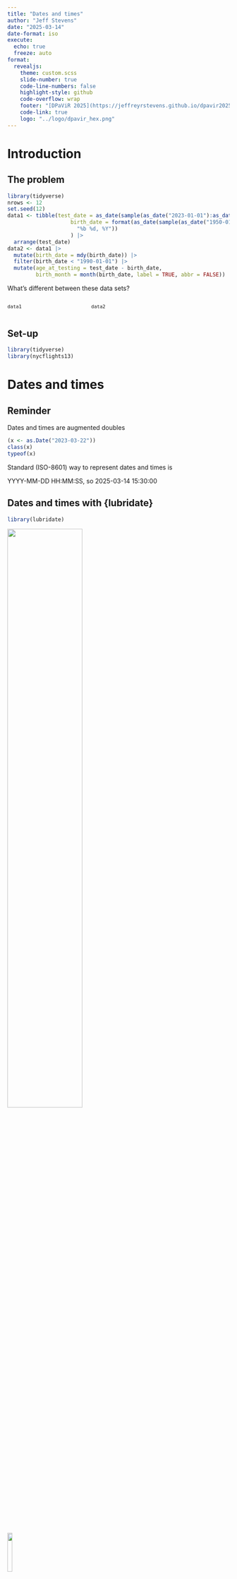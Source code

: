 ```yaml
---
title: "Dates and times"
author: "Jeff Stevens"
date: "2025-03-14"
date-format: iso
execute:
  echo: true
  freeze: auto
format:
  revealjs: 
    theme: custom.scss
    slide-number: true
    code-line-numbers: false
    highlight-style: github
    code-overflow: wrap
    footer: "[DPaViR 2025](https://jeffreyrstevens.github.io/dpavir2025)"
    code-link: true
    logo: "../logo/dpavir_hex.png"
---
```



# Introduction


## The problem

```r
library(tidyverse)
nrows <- 12
set.seed(12)
data1 <- tibble(test_date = as_date(sample(as_date("2023-01-01"):as_date("2023-01-31"), nrows, replace = TRUE)),
                    birth_date = format(as_date(sample(as_date("1950-01-01"):as_date("2005-01-31"), nrows, replace = TRUE)), format = c(
                      "%b %d, %Y"))
                    ) |> 
  arrange(test_date)
data2 <- data1 |> 
  mutate(birth_date = mdy(birth_date)) |> 
  filter(birth_date < "1990-01-01") |> 
  mutate(age_at_testing = test_date - birth_date,
         birth_month = month(birth_date, label = TRUE, abbr = FALSE))
```

What's different between these data sets? 

:::: {.columns}

::: {.column width="35%"}

::: {style="font-size:90%"}
```r
data1
```
:::
:::

::: {.column width="65%"}

::: {style="font-size:90%"}
```r
data2
```
:::
:::

::::


## Set-up

```r
library(tidyverse)
library(nycflights13)
```


# Dates and times

## Reminder

Dates and times are augmented doubles

```r
(x <- as.Date("2023-03-22"))
class(x)
typeof(x)
```

::: {.fragment}
::: {.callout-note appearance="simple"}
Standard (ISO-8601) way to represent dates and times is 

YYYY-MM-DD HH:MM:SS, so 2025-03-14 15:30:00
:::
:::


## Dates and times with {lubridate}

```r
library(lubridate)
```

![](../images/lubridate_allisonhorst.png){fig-align="center" width="58%"}

![](../images/lubridate_hex.png){.absolute width="15%" top="0%" left="90%"}


## Current date/time

```r
today() 
now()  # {lubridate}
```
:::


## Creating dates/times

```r
as_date("2025-03-14") 
ymd("2025-03-14")
ymd(20250314)
```


## Convert dates to ISO-8601
```r
mdy("January 31st, 2017")
mdy("Jan 31 17")
dmy("31-Jan-2017")
```


## Convert dates to ISO-8601
```r
(r_class_schedule <- tibble(meeting = 1:4, 
                            date = c("22 Jan 2025", "24 Jan 2025", "27 Jan 2025", "29 Jan 2025"), 
                            topic = c("Course introduction", "Working in RStudio", "Coding basics", "Workflows")))
```

::: {.fragment}
```r
(r_class_schedule <- r_class_schedule |>
   mutate(iso_date = dmy(date)))
```
:::


<!-- ## Convert multiple formats -->

<!-- What if your date column has multiple formats? -->

<!-- ```{r warning = TRUE} -->
<!-- (bad_dates <- c("Jan 1 2023", "2-Jan-2023")) -->
<!-- as_date(bad_dates) -->
<!-- ``` -->


<!-- ## Date formatting -->

<!-- Codes for different components/styles of date components -->

<!-- | Code | Component | -->
<!-- |:---- |:--------- | -->
<!-- | `%y`   | Two digit year (23) | -->
<!-- | `%Y`   | Four digit year (2023) | -->
<!-- | `%m`   | Month as number (01-12 or 1-12) | -->
<!-- | `%b`   | Abbreviated month name (Mar) | -->
<!-- | `%B`   | Full month name (March) | -->
<!-- | `%d`   | Day of the month (01-31 or 1-31) | -->


<!-- ## Date formatting -->

<!-- Combine codes to make dates -->

<!-- 2023-03-22 = `"%Y-%m-%d"` -->

<!-- 3/22/23 = `"%m/%d/%y"` -->

<!-- 23 Mar 2023 = `"%d %b %Y"` -->

<!-- March 23, 2023 = `"%B %d, %Y"` -->


<!-- ## Date formatting -->

<!-- ```{r warning = TRUE} -->
<!-- (bad_dates <- c("Jan 01 2023", "02-Jan-2023")) -->
<!-- as_date(bad_dates, format = "%b %d %Y") -->
<!-- ``` -->

<!-- ::: {.fragment} -->
<!-- ```{r} -->
<!-- as_date(bad_dates, format = c("%b %d %Y", "%d-%b-%Y")) -->
<!-- ``` -->
<!-- ::: -->


<!-- ## Convert times to ISO-8601 -->

<!-- ```{r} -->
<!-- hms("20:11:59") -->
<!-- hm("10:30") -->
<!-- ``` -->


<!-- ## Convert date-times to ISO-8601 -->
<!-- ```{r} -->
<!-- as_datetime("2023-03-10") -->
<!-- ymd_hms("2023-03-10 20:11:59") -->
<!-- mdy_hm("03/22/2023 10:30") -->
<!-- ``` -->


<!-- ## Change time zone  -->
<!-- `tz` argument -->
<!-- ```{r} -->
<!-- ymd_hms("2023-03-10 20:11:59", tz = "America/Chicago") -->
<!-- ``` -->

<!-- ::: {.fragment} -->
<!-- Find system time zone -->
<!-- ```{r} -->
<!-- Sys.timezone() -->
<!-- mdy_hm("03/22/2023 10:30", tz = Sys.timezone())   -->
<!-- ``` -->

<!-- ::: {.callout-warning} -->
<!-- Setting `tz = Sys.timezone()` is dangerous and not reproducible if you are traveling or giving code to others in different time zones. -->
<!-- ::: -->

<!-- ::: -->


# Date/time components

<!-- ## Create dates from components -->
<!-- ```{r} -->
<!-- flights |> -->
<!--   select(year, month, day, hour, minute) -->
<!-- ``` -->


<!-- ## Create dates from components -->

<!-- `make_date()`, `make_datetime()` -->
<!-- ```{r} -->
<!-- flights |> -->
<!--   select(year, month, day, hour, minute) |> -->
<!--   mutate(date = make_date(year, month, day), -->
<!--          departure = make_datetime(year, month, day, hour, minute)) -->
<!-- ``` -->


## Extract date/time elements

First, let's extract a random sample of departure times

```r
set.seed(20250314)
(datetime <- flights |>
   drop_na(dep_time) |> 
   slice_sample(n = 20) |>
   mutate(departure = make_datetime(year, month, day, hour, minute)) |> 
   pull(departure))
```


## Extract date/time elements

Now let's extract components
```r
#| attr-output: "style='font-size: 50%'"
year(datetime)
```

:::{.fragment}
```r
#| attr-output: "style='font-size: 50%'"
month(datetime)
```
:::

:::{.fragment}
```r
#| attr-output: "style='font-size: 50%'"
month(datetime, label = TRUE)
```
:::

:::{.fragment}
```r
#| attr-output: "style='font-size: 50%'"
month(datetime, label = TRUE, abbr = FALSE)
```
:::

## Extract date/time elements

Now let's extract components
```r
mday(datetime)
wday(datetime)
wday(datetime, label = TRUE, abbr = FALSE)
```


## Extract date/time elements

Now let's extract components
```r
hour(datetime)
minute(datetime)
second(datetime)
```


<!-- ## Create vectors of days of the week -->
<!-- ```{r} -->
<!-- wday(1:7, label = TRUE, abbr = FALSE) -->
<!-- as.character(wday(1:7, label = TRUE, abbr = FALSE)) -->
<!-- stringr::str_c(as.character(wday(1:7, label = TRUE, abbr = FALSE)), collapse = ", ") -->
<!-- ``` -->


<!-- ## Set date/time elements with components -->
<!-- ```{r} -->
<!-- head(datetime) -->
<!-- year(datetime) <- 2020 -->
<!-- head(datetime) -->
<!-- ``` -->


# Time spans

## Time spans
Find or create durations
```r
r_class_schedule
```
:::{.fragment}
```r
r_class_schedule$iso_date[2] - r_class_schedule$iso_date[1]
today() - ymd(r_class_schedule$iso_date[1]) # days since class start
r_class_schedule$iso_date[1] + 7 * 7 # 7 weeks after class start
```
:::

## Filter dates

```r
(oldsched <- filter(r_class_schedule, iso_date < "2025-01-26") |>
  mutate(week_later = iso_date + 7,
         days_since = today() - iso_date))
```


## Solving the problem

```r
library(tidyverse)
nrows <- 12
set.seed(12)
data1 <- tibble(test_date = 
                  as_date(sample(as_date("2023-01-01"):as_date("2023-01-31"), 
                                 nrows, replace = TRUE)),
                birth_date = 
                  format(as_date(sample(as_date("1950-01-01"):as_date("2005-01-31"),
                                        nrows, replace = TRUE)),
                         format = c("%b %d, %Y"))) |> 
  arrange(test_date)
```

## Solving the problem

What code generates `data2` from `data1`?

:::: {.columns}

::: {.column width="35%"}


::: {style="font-size:90%"}
```r
data1
```
:::
:::

::: {.column width="65%"}


::: {style="font-size:90%"}
```r
data2
```
:::
:::
::::


## Let's code!

[Dates and times](../code/23_dates.html){target="_blank"}
